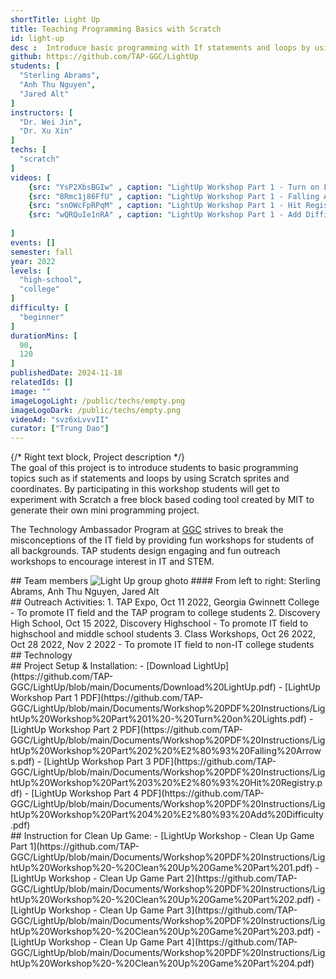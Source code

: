 ```yaml
---
shortTitle: Light Up
title: Teaching Programming Basics with Scratch
id: light-up
desc :  Introduce basic programming with If statements and loops by using Scratch sprites and coordinates.
github: https://github.com/TAP-GGC/LightUp
students: [
  "Sterling Abrams",
  "Anh Thu Nguyen",
  "Jared Alt"
]
instructors: [
  "Dr. Wei Jin",
  "Dr. Xu Xin"
] 
techs: [
  "scratch"
]
videos: [
    {src: "YsP2XbsBGIw" , caption: "LightUp Workshop Part 1 - Turn on Lights"},
    {src: "8Rmc1j86FfU" , caption: "LightUp Workshop Part 1 - Falling Arrows"},
    {src: "snOWcFpRPqM" , caption: "LightUp Workshop Part 1 - Hit Registry"},
    {src: "wQRQuIe1nRA" , caption: "LightUp Workshop Part 1 - Add Difficulty"},
    
]
events: []
semester: fall
year: 2022
levels: [
  "high-school",
  "college"
] 
difficulty: [
  "beginner"
] 
durationMins: [
  90,
  120
]
publishedDate: 2024-11-18
relatedIds: []
image: ""
imageLogoLight: /public/techs/empty.png
imageLogoDark: /public/techs/empty.png
videoAd: "svz6xLvvvII"
curator: ["Trung Dao"]
---
```




{/* Right text block, Project description */}	
The goal of this project is to introduce students to basic programming topics such as if statements and loops by using Scratch sprites and coordinates.
By participating in this workshop students will get to experiment with Scratch a free block based coding tool created by MIT to generate their own mini programming project.

The Technology Ambassador Program at [GGC](http://www.ggc.edu/tap) strives to break the misconceptions of the IT field by providing fun workshops for students of all backgrounds. TAP students design engaging and fun outreach workshops to encourage interest in IT and STEM.

<div class="prj-txt">
## Team members
<Image src={GroupPhoto} alt="Light Up group ghoto" />
#### From left to right: Sterling Abrams, Anh Thu Nguyen, Jared Alt
</div>

<div class="prj-txt">
## Outreach Activities:
1. TAP Expo, Oct 11 2022, Georgia Gwinnett College - To promote IT field and the TAP program to college students
2. Discovery High School, Oct 15 2022, Discovery Highschool - To promote IT field to highschool and middle school students
3. Class Workshops, Oct 26 2022, Oct 28 2022, Nov 2 2022 - To promote IT field to non-IT college students
</div>

<div class='prj-txt'>
## Technology
  <Logo src= {ScratchLogo.src} alt="Scratch" link="https://scratch.mit.edu/" />
</div>

<div class='prj-txt'>
## Project Setup & Installation:
- [Download LightUp](https://github.com/TAP-GGC/LightUp/blob/main/Documents/Download%20LightUp.pdf)
- [LightUp Workshop Part 1 PDF](https://github.com/TAP-GGC/LightUp/blob/main/Documents/Workshop%20PDF%20Instructions/LightUp%20Workshop%20Part%201%20-%20Turn%20on%20Lights.pdf)
- [LightUp Workshop Part 2 PDF](https://github.com/TAP-GGC/LightUp/blob/main/Documents/Workshop%20PDF%20Instructions/LightUp%20Workshop%20Part%202%20%E2%80%93%20Falling%20Arrows.pdf)
- [LightUp Workshop Part 3 PDF](https://github.com/TAP-GGC/LightUp/blob/main/Documents/Workshop%20PDF%20Instructions/LightUp%20Workshop%20Part%203%20%E2%80%93%20Hit%20Registry.pdf)
- [LightUp Workshop Part 4 PDF](https://github.com/TAP-GGC/LightUp/blob/main/Documents/Workshop%20PDF%20Instructions/LightUp%20Workshop%20Part%204%20%E2%80%93%20Add%20Difficulty.pdf)
</div>

<div class='prj-txt'>
## Instruction for Clean Up Game:
- [LightUp Workshop - Clean Up Game Part 1](https://github.com/TAP-GGC/LightUp/blob/main/Documents/Workshop%20PDF%20Instructions/LightUp%20Workshop%20-%20Clean%20Up%20Game%20Part%201.pdf)
- [LightUp Workshop - Clean Up Game Part 2](https://github.com/TAP-GGC/LightUp/blob/main/Documents/Workshop%20PDF%20Instructions/LightUp%20Workshop%20-%20Clean%20Up%20Game%20Part%202.pdf)
- [LightUp Workshop - Clean Up Game Part 3](https://github.com/TAP-GGC/LightUp/blob/main/Documents/Workshop%20PDF%20Instructions/LightUp%20Workshop%20-%20Clean%20Up%20Game%20Part%203.pdf)
- [LightUp Workshop - Clean Up Game Part 4](https://github.com/TAP-GGC/LightUp/blob/main/Documents/Workshop%20PDF%20Instructions/LightUp%20Workshop%20-%20Clean%20Up%20Game%20Part%204.pdf)
</div>